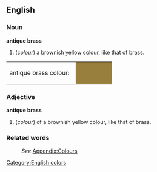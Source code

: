 ==English==
[[Category:English colors]]

===Noun===
'''antique brass'''
#(''colour'') a brownish yellow colour, like that of brass.
<table><tr><td>antique brass colour: &nbsp;</td>
<td bgcolor="#997F3D" width="80">&nbsp; </td></tr></table>

===Adjective===
'''antique brass'''
#(''colour'') of a brownish yellow colour, like that of brass.

===Related words===
:''See'' [[Wiktionary_Appendix:Colours|Appendix:Colours]]